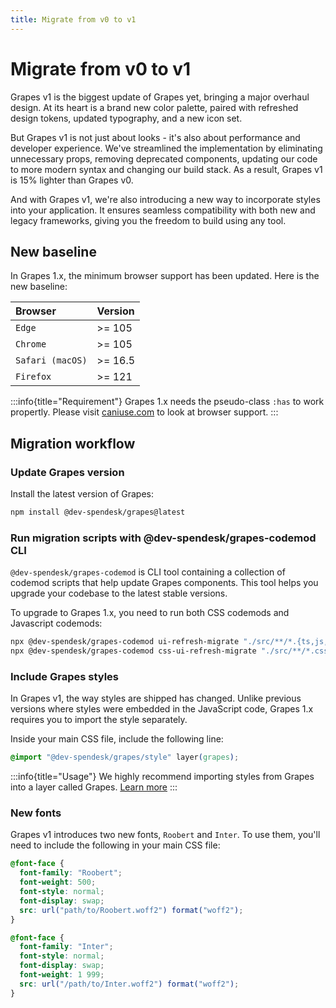 ```yaml
---
title: Migrate from v0 to v1
---
```


# Migrate from v0 to v1

Grapes v1 is the biggest update of Grapes yet, bringing a major overhaul design. At its heart is a brand new color palette, paired with refreshed design tokens, updated typography, and a new icon set.

But Grapes v1 is not just about looks - it's also about performance and developer experience.
We've streamlined the implementation by eliminating unnecessary props, removing deprecated components, updating our code to more modern syntax and changing our build stack. As a result, Grapes v1 is 15% lighter than Grapes v0.

And with Grapes v1, we're also introducing a new way to incorporate styles into your application. It ensures seamless compatibility with both new and legacy frameworks, giving you the freedom to build using any tool.

## New baseline

In Grapes 1.x, the minimum browser support has been updated. Here is the new baseline:

| Browser          | Version |
| :--------------- | :------ |
| `Edge`           | >= 105  |
| `Chrome`         | >= 105  |
| `Safari (macOS)` | >= 16.5 |
| `Firefox`        | >= 121  |

:::info{title="Requirement"}
Grapes 1.x needs the pseudo-class `:has` to work propertly. Please visit [caniuse.com](https://caniuse.com/css-has) to look at browser support.
:::

## Migration workflow

### Update Grapes version

Install the latest version of Grapes:

```bash
npm install @dev-spendesk/grapes@latest
```

### Run migration scripts with @dev-spendesk/grapes-codemod CLI

`@dev-spendesk/grapes-codemod` is CLI tool containing a collection of codemod scripts that help update Grapes components.
This tool helps you upgrade your codebase to the latest stable versions.

To upgrade to Grapes 1.x, you need to run both CSS codemods and Javascript codemods:

```bash
npx @dev-spendesk/grapes-codemod ui-refresh-migrate "./src/**/*.{ts,js,tsx,jsx}"
npx @dev-spendesk/grapes-codemod css-ui-refresh-migrate "./src/**/*.css"
```

### Include Grapes styles

In Grapes v1, the way styles are shipped has changed. Unlike previous versions where styles were embedded in the JavaScript code, Grapes 1.x requires you to import the style separately.

Inside your main CSS file, include the following line:

```css
@import "@dev-spendesk/grapes/style" layer(grapes);
```

:::info{title="Usage"}
We highly recommend importing styles from Grapes into a layer called Grapes.
[Learn more](https://developer.mozilla.org/en-US/docs/Web/CSS/@layer)
:::

### New fonts

Grapes v1 introduces two new fonts, `Roobert` and `Inter`. To use them, you'll need to include the following in your main CSS file:

```css
@font-face {
  font-family: "Roobert";
  font-weight: 500;
  font-style: normal;
  font-display: swap;
  src: url("path/to/Roobert.woff2") format("woff2");
}

@font-face {
  font-family: "Inter";
  font-style: normal;
  font-display: swap;
  font-weight: 1 999;
  src: url("/path/to/Inter.woff2") format("woff2");
}
```
